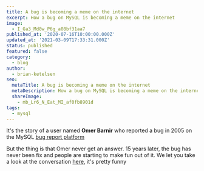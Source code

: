 ```yaml
---
title: A bug is becoming a meme on the internet
excerpt: How a bug on MySQL is becoming a meme on the internet
image:
  - I_Ga3_Md8w_P6g_a08bf31aa7
published_at: '2020-07-16T10:00:00.000Z'
updated_at: '2021-03-09T17:33:31.000Z'
status: published
featured: false
category:
  - blog
author:
  - brian-ketelsen
seo:
  metaTitle: A bug is becoming a meme on the internet
  metaDescription: How a bug on MySQL is becoming a meme on the internet
  shareImage:
    - mb_Lr6_N_Eat_MI_af0fb8901d
tags:
  - mysql
---
```


It's the story of a user named **Omer Barnir** who reported a bug in 2005 on the MySQL [bug report platform](https://bugs.mysql.com/)

But the thing is that Omer never get an answer. 15 years later, the bug has never been fix and people are starting to make fun out of it. We let you take a look at the conversation [here](https://bugs.mysql.com/bug.php?id=11472), it's pretty funny
